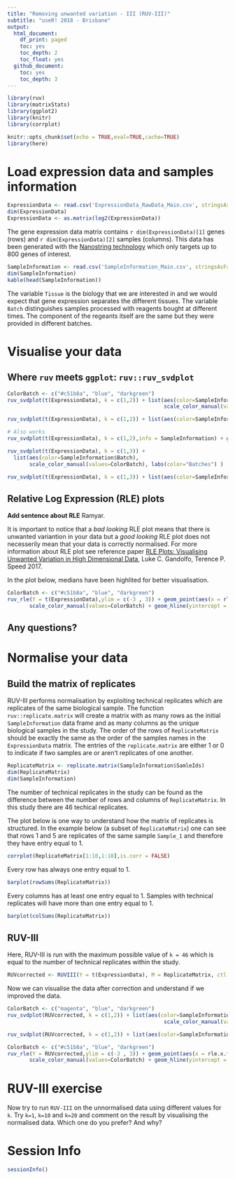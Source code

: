 ```yaml
---
title: "Removing unwanted variation - III (RUV-III)"
subtitle: "useR! 2018 - Brisbane"
output:
  html_document:
    df_print: paged
    toc: yes
    toc_depth: 2
    toc_float: yes
  github_document:
    toc: yes
    toc_depth: 3
---
```



```r
library(ruv)
library(matrixStats)
library(ggplot2)
library(knitr)
library(corrplot)
```

```r
knitr::opts_chunk$set(echo = TRUE,eval=TRUE,cache=TRUE)
library(here)
```

# Load expression data and samples information

```r
ExpressionData <- read.csv('ExpressionData_RawData_Main.csv', stringsAsFactors = FALSE, as.is = TRUE, row.names = 1)
dim(ExpressionData)
ExpressionData <- as.matrix(log2(ExpressionData))
```

The gene expression data matrix contains `r dim(ExpressionData)[1]` genes (rows) and `r dim(ExpressionData)[2]` samples (columns). This data has been generated with the [Nanostring technology](https://www.nanostring.com/) which only targets up to 800 genes of interest.

```r
SampleInformation <- read.csv('SampleInformation_Main.csv', stringsAsFactors = FALSE, as.is = TRUE)
dim(SampleInformation)
kable(head(SampleInformation))
```

The variable `Tissue` is the biology that we are interested in and we would expect that gene expression separates the different tissues. The variable `Batch` distinguishes samples processed with reagents bought at different times. The component of the regeants itself are the same but they were provided in different batches. 

# Visualise your data

## Where `ruv` meets `ggplot`: `ruv::ruv_svdplot`

```r
ColorBatch <- c("#c51b8a", "blue", "darkgreen") 
ruv_svdplot(t(ExpressionData), k = c(1,2)) + list(aes(color=SampleInformation$Batch), 
                                                  scale_color_manual(values=ColorBatch), labs(color="Batches") )
```

```r
ruv_svdplot(t(ExpressionData), k = c(1,2)) + list(aes(color=SampleInformation$Tissue), labs(color="Tissues"))

# Also works
ruv_svdplot(t(ExpressionData), k = c(1,2),info = SampleInformation) + geom_point(aes(color=Tissue)) + labs(color="Tissues")

```

```r
ruv_svdplot(t(ExpressionData), k = c(1,3)) + 
  list(aes(color=SampleInformation$Batch), 
       scale_color_manual(values=ColorBatch), labs(color="Batches") )
```

```r
ruv_svdplot(t(ExpressionData), k = c(1,3)) + list(aes(color=SampleInformation$Tissue), labs(color="Tissues"))
```

## Relative Log Expression (RLE) plots

**Add sentence about RLE** Ramyar.

It is important to notice that a *bad looking* RLE plot means that there is unwanted variantion in your data but a *good looking* RLE plot does not necesserily mean that your data is correctly normalised. For more information about RLE plot see reference paper [
RLE Plots: Visualising Unwanted Variation in High Dimensional Data](https://arxiv.org/abs/1704.03590), Luke C. Gandolfo, Terence P. Speed 2017.

In the plot below, medians have been highlited for better visualisation.

```r
ColorBatch <- c("#c51b8a", "blue", "darkgreen") 
ruv_rle(Y = t(ExpressionData),ylim = c(-3 , 3)) + geom_point(aes(x = rle.x.factor,y= middle,colour=SampleInformation$Batch)) + theme(legend.position = "bottom") + labs(colour="Batches") +
       scale_color_manual(values=ColorBatch) + geom_hline(yintercept = 0,linetype="dotted",colour="cyan")+ggtitle('Unnormalized data')
```


## Any questions?

# Normalise your data 

## Build the matrix of replicates 

RUV-III performs normalisation by exploiting technical replicates which are replicates of the same biological sample. The function `ruv::replicate.matrix` will create a matrix with as many rows as the initial `SampleInformation` data frame and as many columns as the unique biological samples in the study. The order of the rows of `ReplicateMatrix` should be exactly the same as the order of the samples names in the `ExpressionData` matrix. The entries of the `replicate.matrix` are either 1 or 0 to indicate if two samples are or aren't replicates of one another. 

```r
ReplicateMatrix <- replicate.matrix(SampleInformation$SamleIds)
dim(ReplicateMatrix)
dim(SampleInformation)
```

The number of technical replicates in the study can be found as the difference between the number of rows and columns of `ReplicateMatrix`. In this study there are 46 techical replicates.


The plot below is one way to understand how the matrix of replicates is structured. In the example below (a subset of `ReplicateMatrix`) one can see that rows 1 and 5 are replicates of the same sample `Sample_1` and therefore they have entry equal to 1. 

```r
corrplot(ReplicateMatrix[1:10,1:10],is.corr = FALSE)
```

Every row has always one entry equal to 1. 

```r
barplot(rowSums(ReplicateMatrix))
```

Every columns has at least one entry equal to 1. Samples with technical replicates will have more than one entry equal to 1. 

```r
barplot(colSums(ReplicateMatrix))
```

## RUV-III 

Here, RUV-III is run with the maximum possible value of `k = 46` which is equal to the number of technical replicates within the study.

```r
RUVcorrected <- RUVIII(Y = t(ExpressionData), M = ReplicateMatrix, ctl = c(1:nrow(ExpressionData)), k = 46)
```

Now we can visualise the data after correction and understand if we improved the data.

```r
ColorBatch <- c("magenta", "blue", "darkgreen") 
ruv_svdplot(RUVcorrected, k = c(1,2)) + list(aes(color=SampleInformation$Batch), 
                                                  scale_color_manual(values=ColorBatch), labs(color="Batches") )
```

```r
ruv_svdplot(RUVcorrected, k = c(1,2)) + list(aes(color=SampleInformation$Tissue), labs(color="Tissues"))
```

```r
ColorBatch <- c("#c51b8a", "blue", "darkgreen") 
ruv_rle(Y = RUVcorrected,ylim = c(-3 , 3)) + geom_point(aes(x = rle.x.factor,y= middle,colour=SampleInformation$Batch)) + theme(legend.position = "bottom") + labs(colour="Batches") +
       scale_color_manual(values=ColorBatch) + geom_hline(yintercept = 0,linetype="dotted",colour="cyan")+ggtitle('Normalized data with RUV-III')
```

# RUV-III exercise

Now try to run `RUV-III` on the unnormalised data using different values for `k`. Try `k=1`, `k=10` and `k=20` and comment on the result by visualising the normalised data. Which one do you prefer? And why?


# Session Info

```r
sessionInfo()
```

